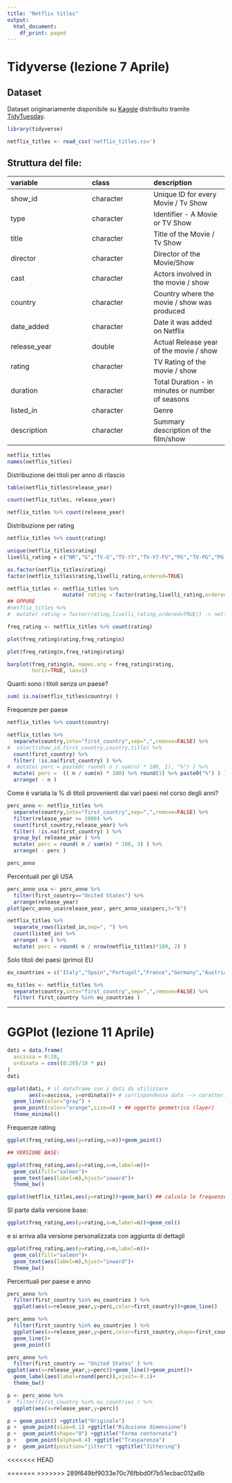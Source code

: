 ---
title: "Netflix titles"
output:
  html_document:
    df_print: paged
---

# Tidyverse (lezione 7 Aprile)

## Dataset 

Dataset originariamente disponibile su [Kaggle](https://www.kaggle.com/shivamb/netflix-shows?select=netflix_titles.csv) distribuito tramite [TidyTuesday](https://github.com/rfordatascience/tidytuesday/blob/master/data/2021/2021-04-20/readme.md).


```{r , include=FALSE}
library(tidyverse)

netflix_titles <- read_csv('netflix_titles.csv')
```

## Struttura del file:

|variable     |class     |description |
|:------------|:---------|:-----------|
|show_id      |character | Unique ID for every Movie / Tv Show |
|type         |character | Identifier - A Movie or TV Show |
|title        |character | Title of the Movie / Tv Show |
|director     |character | Director of the Movie/Show |
|cast         |character | Actors involved in the movie / show |
|country      |character | Country where the movie / show was produced |
|date_added   |character | Date it was added on Netflix |
|release_year |double    | Actual Release year of the movie / show|
|rating       |character | TV Rating of the movie / show|
|duration     |character | Total Duration - in minutes or number of seasons|
|listed_in    |character | Genre |
|description  |character | Summary description of the film/show |


```{r}
netflix_titles
names(netflix_titles)
```

Distribuzione dei titoli per anno di rilascio

```{r}

table(netflix_titles$release_year)

count(netflix_titles, release_year)

netflix_titles %>% count(release_year)

```


Distribuzione per rating

```{r}
netflix_titles %>% count(rating)

unique(netflix_titles$rating)
livelli_rating = c("NR","G","TV-G","TV-Y7","TV-Y7-FV","PG","TV-PG","PG-13","TV-14","NC-17","R","TV-MA")

as.factor(netflix_titles$rating)
factor(netflix_titles$rating,livelli_rating,ordered=TRUE)

netflix_titles <- netflix_titles %>% 
                  mutate( rating = factor(rating,livelli_rating,ordered=TRUE))
## OPPURE
#netflix_titles %>% 
#  mutate( rating = factor(rating,livelli_rating,ordered=TRUE)) -> netflix_titles

freq_rating <- netflix_titles %>% count(rating)

plot(freq_rating$rating,freq_rating$n)

plot(freq_rating$n,freq_rating$rating)

```

```{r}
barplot(freq_rating$n, names.arg = freq_rating$rating, 
        horiz=TRUE, las=1)
```

Quanti sono i titoli senza un paese?

```{r}
sum( is.na(netflix_titles$country) )
```


Frequenze per paese

```{r}
netflix_titles %>% count(country)

netflix_titles %>% 
  separate(country,into="first_country",sep=",",remove=FALSE) %>% 
#  select(show_id,first_country,country,title) %>% 
  count(first_country) %>% 
  filter( !is.na(first_country) ) %>% 
#  mutate( perc = paste0( round( n / sum(n) * 100, 1), "%") ) %>% 
  mutate( perc =  (( n / sum(n) * 100) %>% round(1) %>% paste0("%") ) )  %>% 
  arrange( - n )
```

Come è variata la % di titoli provenienti dai vari paesi nel corso degli anni?

```{r}

perc_anno <- netflix_titles %>% 
  separate(country,into="first_country",sep=",",remove=FALSE) %>% 
  filter(release_year >= 2000) %>% 
  count(first_country,release_year) %>% 
  filter( !is.na(first_country) ) %>%
  group_by( release_year ) %>% 
  mutate( perc = round( n / sum(n) * 100, 3) ) %>% 
  arrange( - perc )

perc_anno
```

Percentuali per gli USA

```{r}
perc_anno_usa <- perc_anno %>% 
  filter(first_country=="United States") %>% 
  arrange(release_year)
plot(perc_anno_usa$release_year, perc_anno_usa$perc,t="b")
```

```{r}
netflix_titles %>% 
  separate_rows(listed_in,sep=", ") %>% 
  count(listed_in) %>% 
  arrange( -n ) %>% 
  mutate( perc = round( n / nrow(netflix_titles)*100, 2) )
```

Solo titoli dei paesi (primo) EU

```{r}

eu_countries = c("Italy","Spain","Portugal","France","Germany","Austria")

eu_titles <- netflix_titles %>% 
  separate(country,into="first_country",sep=",",remove=FALSE) %>% 
  filter( first_country %in% eu_countries )
```







-----

# GGPlot (lezione 11 Aprile)

```{r}
dati = data.frame(
  ascissa = 0:20,
  ordinata = cos((0:20)/10 * pi)
)
dati

ggplot(dati, # il dataframe con i dati da utilizzare
       aes(x=ascissa, y=ordinata))+ # corrispondenza dato --> caratteristica visuale
  geom_line(color="gray") +
  geom_point(color="orange",size=4) + ## oggetto geometrico (layer)
  theme_minimal()
```


Frequenze rating

```{r}
ggplot(freq_rating,aes(y=rating,x=n))+geom_point()

## VERSIONE BASE:

ggplot(freq_rating,aes(y=rating,x=n,label=n))+
  geom_col(fill="salmon")+
  geom_text(aes(label=n),hjust="inward")+
  theme_bw()

ggplot(netflix_titles,aes(y=rating))+geom_bar() ## calcola le frequenze
```

SI parte dalla versione base:
```{r}
ggplot(freq_rating,aes(y=rating,x=n,label=n))+geom_col()
```

e si arriva alla versione personalizzata con aggiunta di dettagli
```{r}
ggplot(freq_rating,aes(y=rating,x=n,label=n))+
  geom_col(fill="salmon")+
  geom_text(aes(label=n),hjust="inward")+
  theme_bw()
```

Percentuali per paese e anno

```{r}
perc_anno %>% 
  filter(first_country %in% eu_countries ) %>% 
  ggplot(aes(x=release_year,y=perc,color=first_country))+geom_line()
```


```{r}
perc_anno %>% 
  filter(first_country %in% eu_countries ) %>% 
  ggplot(aes(x=release_year,y=perc,color=first_country,shape=first_country))+
  geom_line()+
  geom_point()
```

```{r}
perc_anno %>% 
  filter(first_country == "United States" ) %>% 
ggplot(aes(x=release_year,y=perc))+geom_line()+geom_point()+
  geom_label(aes(label=round(perc)),vjust=-0.1)+
  theme_bw()
```


```{r}
p <- perc_anno %>% 
#  filter(first_country %in% eu_countries ) %>% 
  ggplot(aes(x=release_year,y=perc))

p + geom_point() +ggtitle("Originale")
p +  geom_point(size=0.1) +ggtitle("Riduzione dimensione")
p +  geom_point(shape="O") +ggtitle("Forma contornata")
p +   geom_point(alpha=0.4) +ggtitle("Trasparenza")
p +  geom_point(position="jitter") +ggtitle("Jittering")

```

<<<<<<< HEAD

=======
>>>>>>> 289f649bf9033e70c76fbbd0f7b51ecbac012a6b


